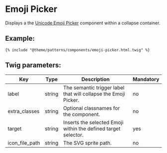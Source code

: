 # Emoji Picker

Displays a the [Unicode Emoji Picker](https://www.npmjs.com/package/unicode-emoji-picker) component within a collapse container.

## Example:

```
{% include "@theme/patterns/components/emoji-picker.html.twig" %}
```

## Twig parameters:

| Key            | Type   | Description                                                     | Mandatory |
| -------------- | ------ | --------------------------------------------------------------- | --------- |
| label          | string | The semantic trigger label that will collapse the Emoji Picker. | no        |
| extra_classes  | string | Optional classnames for the component.                          | no        |
| target         | string | Inserts the selected Emoji within the defined target selector.  | yes       |
| icon_file_path | string | The SVG sprite path.                                            | no        |
